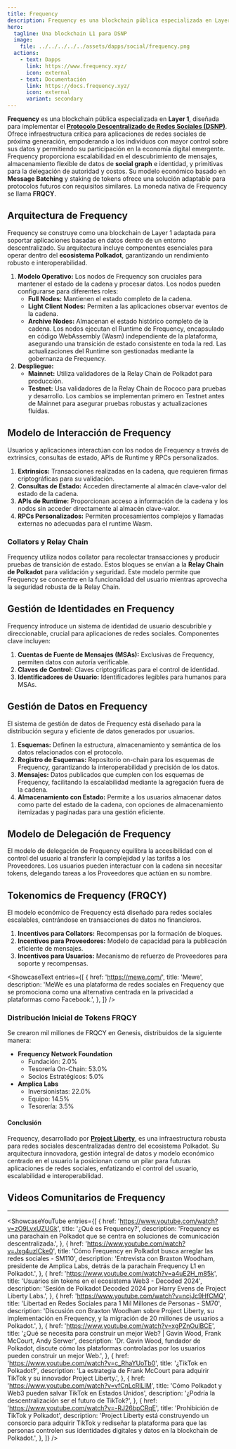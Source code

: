 ```yaml
---
title: Frequency
description: Frequency es una blockchain pública especializada en Layer 1, diseñada para implementar el Protocolo Descentralizado de Redes Sociales (DSNP).
hero:
  tagline: Una blockchain L1 para DSNP
  image: 
    file: ../../../../../assets/dapps/social/frequency.png
  actions:
    - text: Dapps
      link: https://www.frequency.xyz/
      icon: external
    - text: Documentación
      link: https://docs.frequency.xyz/
      icon: external
      variant: secondary
---
```



**Frequency** es una blockchain pública especializada en **Layer 1**, diseñada para implementar el [**Protocolo Descentralizado de Redes Sociales (DSNP)**](/dapps/social/dsnp-protocol/). Ofrece infraestructura crítica para aplicaciones de redes sociales de próxima generación, empoderando a los individuos con mayor control sobre sus datos y permitiendo su participación en la economía digital emergente. Frequency proporciona escalabilidad en el descubrimiento de mensajes, almacenamiento flexible de datos de **social graph** e identidad, y primitivas para la delegación de autoridad y costos. Su modelo económico basado en **Message Batching** y staking de tokens ofrece una solución adaptable para protocolos futuros con requisitos similares. La moneda nativa de Frequency se llama **FRQCY**.

## Arquitectura de Frequency
Frequency se construye como una blockchain de Layer 1 adaptada para soportar aplicaciones basadas en datos dentro de un entorno descentralizado. Su arquitectura incluye componentes esenciales para operar dentro del **ecosistema Polkadot**, garantizando un rendimiento robusto e interoperabilidad.
1. **Modelo Operativo:** Los nodos de Frequency son cruciales para mantener el estado de la cadena y procesar datos. Los nodos pueden configurarse para diferentes roles:
    - **Full Nodes:** Mantienen el estado completo de la cadena.
    - **Light Client Nodes:** Permiten a las aplicaciones observar eventos de la cadena.
    - **Archive Nodes:** Almacenan el estado histórico completo de la cadena.
   Los nodos ejecutan el Runtime de Frequency, encapsulado en código WebAssembly (Wasm) independiente de la plataforma, asegurando una transición de estado consistente en toda la red. Las actualizaciones del Runtime son gestionadas mediante la gobernanza de Frequency.
2. **Despliegue:**
    - **Mainnet:** Utiliza validadores de la Relay Chain de Polkadot para producción.
    - **Testnet:** Usa validadores de la Relay Chain de Rococo para pruebas y desarrollo.
   Los cambios se implementan primero en Testnet antes de Mainnet para asegurar pruebas robustas y actualizaciones fluidas.

## Modelo de Interacción de Frequency
Usuarios y aplicaciones interactúan con los nodos de Frequency a través de extrinsics, consultas de estado, APIs de Runtime y RPCs personalizados.
1. **Extrinsics:** Transacciones realizadas en la cadena, que requieren firmas criptográficas para su validación.
2. **Consultas de Estado:** Acceden directamente al almacén clave-valor del estado de la cadena.
3. **APIs de Runtime:** Proporcionan acceso a información de la cadena y los nodos sin acceder directamente al almacén clave-valor.
4. **RPCs Personalizados:** Permiten procesamientos complejos y llamadas externas no adecuadas para el runtime Wasm.

### Collators y Relay Chain
Frequency utiliza nodos collator para recolectar transacciones y producir pruebas de transición de estado. Estos bloques se envían a la **Relay Chain de Polkadot** para validación y seguridad. Este modelo permite que Frequency se concentre en la funcionalidad del usuario mientras aprovecha la seguridad robusta de la Relay Chain.

## Gestión de Identidades en Frequency
Frequency introduce un sistema de identidad de usuario descubrible y direccionable, crucial para aplicaciones de redes sociales. Componentes clave incluyen:
1. **Cuentas de Fuente de Mensajes (MSAs):** Exclusivas de Frequency, permiten datos con autoría verificable.
2. **Claves de Control:** Claves criptográficas para el control de identidad.
3. **Identificadores de Usuario:** Identificadores legibles para humanos para MSAs.

## Gestión de Datos en Frequency
El sistema de gestión de datos de Frequency está diseñado para la distribución segura y eficiente de datos generados por usuarios.
1. **Esquemas:** Definen la estructura, almacenamiento y semántica de los datos relacionados con el protocolo.
2. **Registro de Esquemas:** Repositorio on-chain para los esquemas de Frequency, garantizando la interoperabilidad y precisión de los datos.
3. **Mensajes:** Datos publicados que cumplen con los esquemas de Frequency, facilitando la escalabilidad mediante la agregación fuera de la cadena.
4. **Almacenamiento con Estado:** Permite a los usuarios almacenar datos como parte del estado de la cadena, con opciones de almacenamiento itemizadas y paginadas para una gestión eficiente.

## Modelo de Delegación de Frequency
El modelo de delegación de Frequency equilibra la accesibilidad con el control del usuario al transferir la complejidad y las tarifas a los Proveedores. Los usuarios pueden interactuar con la cadena sin necesitar tokens, delegando tareas a los Proveedores que actúan en su nombre.

## Tokenomics de Frequency (FRQCY)
El modelo económico de Frequency está diseñado para redes sociales escalables, centrándose en transacciones de datos no financieros.
1. **Incentivos para Collators:** Recompensas por la formación de bloques.
2. **Incentivos para Proveedores:** Modelo de capacidad para la publicación eficiente de mensajes.
3. **Incentivos para Usuarios:** Mecanismo de refuerzo de Proveedores para soporte y recompensas.

<ShowcaseText
  entries={[
    {
      href: 'https://mewe.com/',
      title: 'Mewe',
      description: 'MeWe es una plataforma de redes sociales en Frequency que se promociona como una alternativa centrada en la privacidad a plataformas como Facebook.',
    },
  ]}
/>

### Distribución Inicial de Tokens FRQCY
Se crearon mil millones de FRQCY en Genesis, distribuidos de la siguiente manera:
- **Frequency Network Foundation**
  - Fundación: 2.0%
  - Tesorería On-Chain: 53.0%
  - Socios Estratégicos: 5.0%
- **Amplica Labs**
  - Inversionistas: 22.0%
  - Equipo: 14.5%
  - Tesorería: 3.5%

#### Conclusión
Frequency, desarrollado por [**Project Liberty**](/club/orgs/software/project-liberty/), es una infraestructura robusta para redes sociales descentralizadas dentro del ecosistema Polkadot. Su arquitectura innovadora, gestión integral de datos y modelo económico centrado en el usuario la posicionan como un pilar para futuras aplicaciones de redes sociales, enfatizando el control del usuario, escalabilidad e interoperabilidad.

## Videos Comunitarios de Frequency
------------
<ShowcaseYouTube
  entries={[
        {
        href: 'https://www.youtube.com/watch?v=zO9LvxUZUGk',
      title: '¿Qué es Frequency?',
      description: 'Frequency es una parachain en Polkadot que se centra en soluciones de comunicación descentralizada.',
    },
            {
        href: 'https://www.youtube.com/watch?v=Jxg4uzICke0',
        title: 'Cómo Frequency en Polkadot busca arreglar las redes sociales - SM110',
      description: 'Entrevista con Braxton Woodham, presidente de Amplica Labs, detrás de la parachain Frequency L1 en Polkadot.',
    },
            {
        href: 'https://www.youtube.com/watch?v=a4uE2H_m85k',
      title: 'Usuarios sin tokens en el ecosistema Web3 - Decoded 2024',
      description: 'Sesión de Polkadot Decoded 2024 por Harry Evens de Project Liberty Labs.',
    },
                {
        href: 'https://www.youtube.com/watch?v=ncjJc9HfCMQ',
      title: 'Libertad en Redes Sociales para 1 Mil Millones de Personas - SM70',
      description: 'Discusión con Braxton Woodham sobre Project Liberty, su implementación en Frequency, y la migración de 20 millones de usuarios a Polkadot.',
    },
                {
        href: 'https://www.youtube.com/watch?v=xgPZnOulBCE',
      title: '¿Qué se necesita para construir un mejor Web? | Gavin Wood, Frank McCourt, Andy Serwer',
      description: 'Dr. Gavin Wood, fundador de Polkadot, discute cómo las plataformas controladas por los usuarios pueden construir un mejor Web.',
    },
                   {
        href: 'https://www.youtube.com/watch?v=c_RhaYUoTb0',
      title: '¿TikTok en Polkadot?',
      description: 'La estrategia de Frank McCourt para adquirir TikTok y su innovador Project Liberty.',
    },
                   {
        href: 'https://www.youtube.com/watch?v=vfCnLcRlLIM',
      title: 'Cómo Polkadot y Web3 pueden salvar TikTok en Estados Unidos',
      description: '¿Podría la descentralización ser el futuro de TikTok?',
    },
                       {
        href: 'https://www.youtube.com/watch?v=-RJ26bpCRqE',
      title: 'Prohibición de TikTok y Polkadot',
      description: 'Project Liberty está construyendo un consorcio para adquirir TikTok y rediseñar la plataforma para que las personas controlen sus identidades digitales y datos en la blockchain de Polkadot.',
    },
  ]} />
